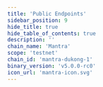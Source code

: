 ```yaml
---
title: 'Public Endpoints'
sidebar_position: 9
hide_title: true
hide_table_of_contents: true
description: ''
chain_name: 'Mantra'
scope: 'testnet'
chain_id: 'mantra-dukong-1'
binary_version: 'v5.0.0-rc0'
icon_url: 'mantra-icon.svg'
---
```



<PageTitle
  iconUrl="img/mantra-icon.svg"
  title="Mantra Public Endpoints"
  chainId="mantra-dukong-1"
  version="v5.0.0-rc0"
/>

<PublicEndpoints chainId="mantra-dukong-1" />